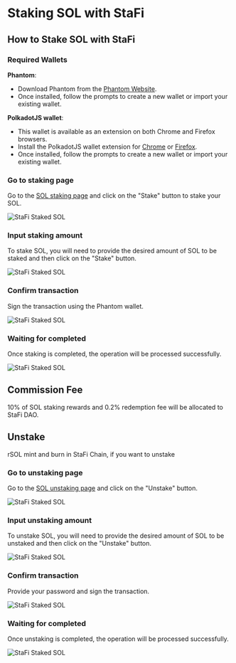 # Staking SOL with StaFi


## How to Stake SOL with StaFi

### Required Wallets

**Phantom**:

- Download Phantom from the [Phantom Website](https://phantom.app/download).
- Once installed, follow the prompts to create a new wallet or import your existing wallet.

**PolkadotJS wallet**:

- This wallet is available as an extension on both Chrome and Firefox browsers.
- Install the PolkadotJS wallet extension for [Chrome](https://chrome.google.com/webstore/detail/polkadot%7Bjs%7D-extension/mopnmbcafieddcagagdcbnhejhlodfdd) or [Firefox](https://addons.mozilla.org/en-US/firefox/addon/polkadot-js-extension/).
- Once installed, follow the prompts to create a new wallet or import your existing wallet.

<Steps>

### Go to staking page

Go to the [SOL staking page](https://app.stafi.io/rtoken/stake/SOL?tokenStandard=Native) and click on the "Stake" button to stake your SOL.

![StaFi Staked SOL](/image/rsolhowtostake_1.png)

### Input staking amount

To stake SOL, you will need to provide the desired amount of SOL to be staked and then click on the "Stake" button.

![StaFi Staked SOL](/image/rsolhowtostake_2.png)

### Confirm transaction

Sign the transaction using the Phantom wallet.

![StaFi Staked SOL](/image/rsolhowtostake_3.png)

### Waiting for completed

Once staking is completed, the operation will be processed successfully.

![StaFi Staked SOL](/image/rbnbunstake_4.png)

</Steps>

## Commission Fee

10% of SOL staking rewards and 0.2% redemption fee will be allocated to StaFi DAO.

## Unstake

<Callout type="info">
rSOL mint and burn in StaFi Chain, if you want to unstake
</Callout>

<Steps>

### Go to unstaking page

Go to the [SOL unstaking page](https://app.stafi.io/rtoken/stake/SOL?tokenStandard=Native) and click on the "Unstake" button.

![StaFi Staked SOL](/image/rsolunstake_1.png)

### Input unstaking amount

To unstake SOL, you will need to provide the desired amount of SOL to be unstaked and then click on the "Unstake" button.

![StaFi Staked SOL](/image/rsolunstake_2.png)

### Confirm transaction

Provide your password and sign the transaction.

![StaFi Staked SOL](/image/rsolunstake_3.png)

### Waiting for completed

Once unstaking is completed, the operation will be processed successfully.

![StaFi Staked SOL](/image/rsolunstake_4.png)

</Steps>


